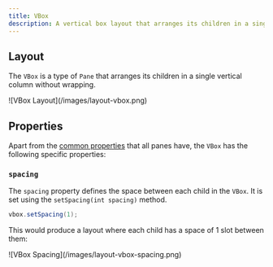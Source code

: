 ```yaml
---
title: VBox
description: A vertical box layout that arranges its children in a single column.
---
```


## Layout

The `VBox` is a type of `Pane` that arranges its children in a single vertical column without wrapping.

<Frame rounded={false} overflowBottom>
	![VBox Layout](/images/layout-vbox.png)
</Frame>

## Properties

Apart from the [common properties](layout/panes#shared-pane-properties) that all panes have, the `VBox` has the following specific properties:

### `spacing`

The `spacing` property defines the space between each child in the `VBox`. It is set using the `setSpacing(int spacing)` method.

```java
vbox.setSpacing(1);
```

This would produce a layout where each child has a space of 1 slot between them:

<Frame rounded={false} overflowBottom>
	![VBox Spacing](/images/layout-vbox-spacing.png)
</Frame>
